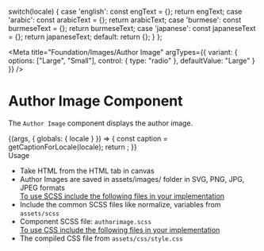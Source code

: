 
  switch(locale) {
    case 'english': const engText = {}; return engText;
    case 'arabic': const arabicText = {}; return arabicText;
    case 'burmese': const burmeseText = {}; return burmeseText;
    case 'japanese': const japaneseText = {}; return japaneseText;
    default:
      return {};
  }
};

<Meta title="Foundation/Images/Author Image"
argTypes={{
    variant: {
      options: ["Large", "Small"],
      control: { type: "radio" },
      defaultValue: "Large"
    }
  }}
/>

<style>{`
  .subheading {
    font-weight: 700;
    font-size: 24px;
    color: #031c2d;
    letter-spacing: 1.5px;
    line-height: 24px;
    margin-bottom: 12px;
    margin-top: 40px;
  }
  .sbdocs .sbdocs-p,
  .sbdocs .sbdocs-li{
    font-size: 1rem;
  }
  div[id^="story--atoms-image-author-image"] {
    display: inline-block;
  }
`}</style>

# Author Image Component
The <code>Author Image</code> component displays the author image.

<Story name="Author Image">
  {(args, { globals: { locale } }) => {
    const caption = getCaptionForLocale(locale);
    return <Authorimg image= {user} {...args}></Authorimg>;
  }}
</Story>

<div className="subheading">Usage</div>
<ul>
<li>Take HTML from the HTML tab in canvas</li>
<li>Author Images are saved in assets/images/ folder in SVG, PNG, JPG, JPEG formats</li>
<u>To use SCSS include the following files in your implementation</u>
<li>Include the common SCSS files like normalize, variables from <code>assets/scss</code></li>
<li>Component SCSS file: <code>authorimage.scss</code></li>
<u>To use CSS include the following files in your implementation</u>
<li>The compiled CSS file from <code>assets/css/style.css</code></li>
</ul>
